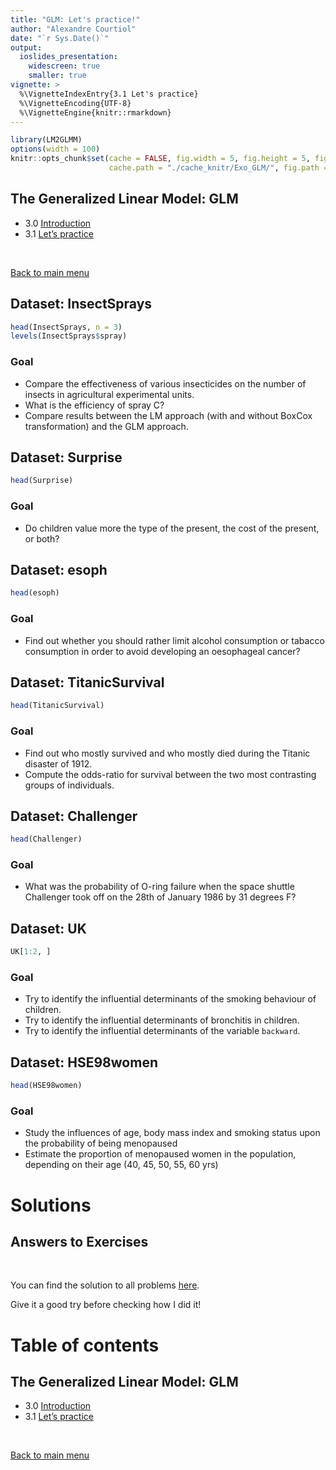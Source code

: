 ```yaml
---
title: "GLM: Let's practice!"
author: "Alexandre Courtiol"
date: "`r Sys.Date()`"
output:
  ioslides_presentation:
    widescreen: true
    smaller: true
vignette: >
  %\VignetteIndexEntry{3.1 Let's practice}
  %\VignetteEncoding{UTF-8}
  %\VignetteEngine{knitr::rmarkdown}
---
```


```r
library(LM2GLMM)
options(width = 100)
knitr::opts_chunk$set(cache = FALSE, fig.width = 5, fig.height = 5, fig.align = "center",
                      cache.path = "./cache_knitr/Exo_GLM/", fig.path = "./fig_knitr/Exo_GLM/")
```

## The Generalized Linear Model: GLM

* 3.0 [Introduction](./GLM_intro.html)
* 3.1 [Let's practice](./GLM_practice.html)

<br>

<div align="right">
[Back to main menu](./Title.html#2)
</div>


## Dataset: InsectSprays

```r
head(InsectSprays, n = 3)
levels(InsectSprays$spray)
```

### Goal

* Compare the effectiveness of various insecticides on the number of insects in agricultural experimental units.
* What is the efficiency of spray C?
* Compare results between the LM approach (with and without BoxCox transformation) and the GLM approach.


## Dataset: Surprise

```r
head(Surprise)
```

### Goal

* Do children value more the type of the present, the cost of the present, or both?

## Dataset: esoph

```r
head(esoph)
```

### Goal

* Find out whether you should rather limit alcohol consumption or tabacco consumption in order to avoid developing an oesophageal cancer?


## Dataset: TitanicSurvival

```r
head(TitanicSurvival)
```

### Goal

* Find out who mostly survived and who mostly died during the Titanic disaster of 1912.
* Compute the odds-ratio for survival between the two most contrasting groups of individuals. 


## Dataset: Challenger

```r
head(Challenger)
```

### Goal

* What was the probability of O-ring failure when the space shuttle Challenger took off on the 28th of January 1986 by 31 degrees F?


## Dataset: UK

```r
UK[1:2, ]
```

### Goal

* Try to identify the influential determinants of the smoking behaviour of children.
* Try to identify the influential determinants of bronchitis in children.
* Try to identify the influential determinants of the variable ```backward```.


## Dataset: HSE98women

```r
head(HSE98women)
```

### Goal

* Study the influences of age, body mass index and smoking status upon the probability of being menopaused
* Estimate the proportion of menopaused women in the population, depending on their age (40, 45, 50, 55, 60 yrs)

# Solutions

## Answers to Exercises

<br>

You can find the solution to all problems [here](./Exercise_Practice_GLM.html).

Give it a good try before checking how I did it!


# Table of contents

## The Generalized Linear Model: GLM

* 3.0 [Introduction](./GLM_intro.html)
* 3.1 [Let's practice](./GLM_practice.html)

<br>

<div align="right">
[Back to main menu](./Title.html#2)
</div>
